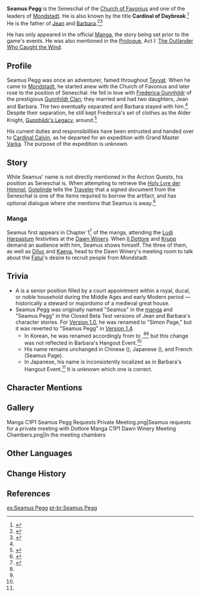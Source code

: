 {{Character Infobox
|image            = NPC Seamus Pegg.png
|type             = NPC
|affiliation      = Knights of Favonius
|affiliation2     = Church of Favonius
|region           = Mondstadt
|title            = Cardinal of Daybreak
|title2           = Seneschal
|child            = Jean
|child2           = Barbara
|spouse           = Frederica Gunnhildr
|spouseNote       = Formerly
|ancestry         = Gunnhildr Clan
}}
'''Seamus Pegg''' is the Seneschal of the [[Church of Favonius]] and one of the leaders of [[Mondstadt]]. He is also known by the title '''Cardinal of Daybreak'''.<ref name="barbarastory4">{{Ref/CS|Barbara|4}}</ref> He is the father of [[Jean]] and [[Barbara]].<ref name="jeanstory5">{{Ref/CS|Jean|5}}</ref><ref name="barbarahangout">{{Ref/Quest|Sister Victoria's Vexation}}</ref>

He has only appeared in the official [[Manga]], the story being set prior to the game's events. He was also mentioned in the [[Prologue]], Act I: [[The Outlander Who Caught the Wind]].

==Profile==
Seamus Pegg was once an adventurer, famed throughout [[Teyvat]]. When he came to [[Mondstadt]], he started anew with the Church of Favonius and later rose to the position of Seneschal. He fell in love with [[Frederica Gunnhildr]] of the prestigious [[Gunnhildr Clan]]; they married and had two daughters, Jean and Barbara. The two eventually separated and Barbara stayed with him.<ref name="jeanstory5" /> Despite their separation, he still kept Frederica's set of clothes as the Alder Knight, [[Gunnhildr's Legacy]], around.<ref>{{Ref/Outfit|Gunnhildr's Legacy}}</ref>

His current duties and responsibilities have been entrusted and handed over to [[Cardinal Calvin]], as he departed for an expedition with Grand Master [[Varka]]. The purpose of the expedition is unknown.
<!--
===Personality===
===Appearance===
-->

==Story==
While Seamus' name is not directly mentioned in the Archon Quests, his position as Seneschal is. When attempting to retrieve the [[Holy Lyre der Himmel]], [[Gotelinde]] tells the [[Traveler]] that a signed document from the Seneschal is one of the items required to borrow the artifact, and has optional dialogue where she mentions that Seamus is away.<ref>{{Ref/Quest|Venti's Plan}}</ref>

===Manga===
Seamus first appears in Chapter 1<ref name="manga">{{Ref/Manga|1}}</ref> of the manga, attending the [[Ludi Harpastum]] festivities at the [[Dawn Winery]]. When [[Il Dottore]] and [[Krupp]] demand an audience with him, Seamus shows himself. The three of them, as well as [[Diluc]] and [[Kaeya]], head to the Dawn Winery's meeting room to talk about the [[Fatui]]'s desire to recruit people from Mondstadt.

==Trivia==
* A {{w|seneschal}} is a senior position filled by a court appointment within a royal, ducal, or noble household during the Middle Ages and early Modern period &mdash; historically a steward or majordomo of a medieval great house.
* Seamus Pegg was originally named "Seamus" in the [[manga]] and "Seamus Pegg" in the Closed Beta Test versions of Jean and Barbara's character stories. For [[Version 1.0]], he was renamed to "Simon Page," but it was reverted to "Seamus Pegg" in [[Version 1.4]].
** In Korean, he was renamed accordingly from {{Lang|mini=1|ko=시몬 페이지|ko_rm=Simon Peiji}} to {{Lang|mini=1|ko=시무스・페그|ko_rm=Simuseu Pegeu}},<ref name="barbarastory4" /><ref name="jeanstory5" /> but this change was not reflected in Barbara's Hangout Event.<ref name="barbarahangout" />
** His name remains unchanged in Chinese ({{Lang|mini=1|zh=西蒙・佩奇|zh_rm=Xīméng Pèiqí}}), Japanese ({{Lang|mini=1|ja=サイモン・ペッチ|ja_rm=Saimon Pecchi}}), and French (Seamus Page).
** In Japanese, his name is inconsistently localized as {{Lang|mini=1|ja=サイモン・ペイジ|ja_rm=Saimon Peiji}} in Barbara's Hangout Event.<ref name="barbarahangout" /> It is unknown which one is correct.

==Character Mentions==
{{Character Mentions}}

==Gallery==
<gallery hideaddbutton="true" captionalign="center">
Manga C1P1 Seamus Pegg Requests Private Meeting.png|Seamus requests for a private meeting with Dottore
Manga C1P1 Dawn Winery Meeting Chambers.png|In the meeting chambers
</gallery>

==Other Languages==
{{Other Languages|default_hidden = 1
|en       = Seamus Pegg
|zhs      = 西蒙・佩奇
|zhs_rm   = Xīméng Pèiqí
|zht      = 西蒙・佩奇
|zht_rm   = Xīméng Pèiqí
|ja       = サイモン・ペッチ<ref name="jeanstory5" /> / サイモン・ペイジ<ref name="barbarahangout" />
|ja_rm    = Saimon Pecchi / Saimon Peiji
|ko       = 시무스・페그
|ko_rm    = Simuseu Pegeu
|es       = Seamus Pegg
|fr       = Seamus Page
|ru       = Шеймус Пегг
|th       = Seamus Pegg
|vi       = Seamus Pegg
|de       = Seamus Pegg
|id       = Seamus Pegg
|pt       = Seamus Pegg
}}

==Change History==
{{Change History|1.0}}

==References==
{{Reflist|2}}

[[es:Seamus Pegg]]
[[pt-br:Seamus Pegg]]